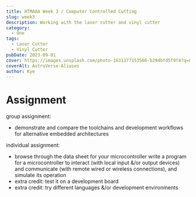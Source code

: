 ```yaml
---
title: HTMAAA Week 3 / Computer Controlled Cutting
slug: week3
description: Working with the laser cutter and vinyl cutter
category:
  - One
tags:
  - Laser Cutter
  - Vinyl Cutter
pubDate: 2023-09-01
cover: https://images.unsplash.com/photo-1631377153566-b294bfd5f9f4?q=80&w=1960&h=1102&auto=format&fit=crop&q=60&ixlib=rb-4.0.3&ixid=M3wxMjA3fDB8MHxzZWFyY2h8MjR8fGNvbXB1dGVyJTIwY2FkfGVufDB8fDB8fHww
coverAlt: AstroVerse-Aliases
author: Kye
---
```



# Assignment

group assignment:

- demonstrate and compare the toolchains and development workflows for alternative embedded architectures

individual assignment:

- browse through the data sheet for your microcontroller write a program for a microcontroller to interact (with local input &/or output devices) and communicate (with remote wired or wireless connections), and simulate its operation
- extra credit: test it on a development board
- extra credit: try different languages &/or development environments

##
